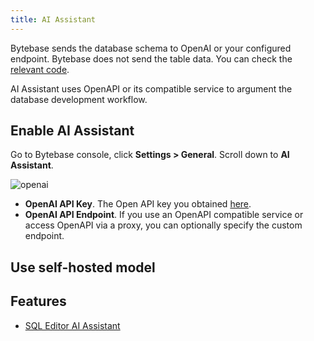 ```yaml
---
title: AI Assistant
---
```


<Note>

Bytebase sends the database schema to OpenAI or your configured endpoint. Bytebase does not send the table data.
You can check the [relevant code](https://github.com/bytebase/bytebase/blob/main/frontend/src/plugins/ai/logic/prompt.ts).

</Note>

AI Assistant uses OpenAPI or its compatible service to argument the database development workflow.

## Enable AI Assistant

Go to Bytebase console, click **Settings > General**. Scroll down to **AI Assistant**.

![openai](/content/docs/ai-assistant/openai.webp)

- **OpenAI API Key**. The Open API key you obtained [here](https://platform.openai.com/account/api-keys).
- **OpenAI API Endpoint**. If you use an OpenAPI compatible service or access OpenAPI via a proxy, you can optionally specify the custom endpoint.

## Use self-hosted model

<Card title="Tutorial: Self-host Llama3 for Bytebase AI Assistant" icon="graduation-cap" href="/tutorials/self-host-llama/" horizontal />

## Features

- [SQL Editor AI Assistant](/sql-editor/ai-assistant)
